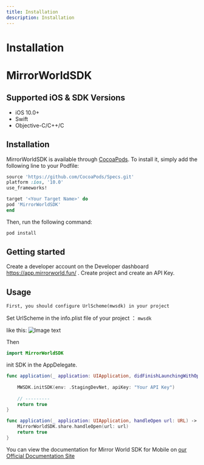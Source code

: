 ```yaml
---
title: Installation
description: Installation
---
```


# Installation

# MirrorWorldSDK


## Supported iOS & SDK Versions

- iOS 10.0+
- Swift
- Objective-C/C++/C

## Installation

MirrorWorldSDK is available through [CocoaPods](https://cocoapods.org). To install
it, simply add the following line to your Podfile:

```ruby
source 'https://github.com/CocoaPods/Specs.git'
platform :ios, '10.0'
use_frameworks!

target '<Your Target Name>' do
pod 'MirrorWorldSDK'
end

```

Then, run the following command:

```sh
pod install
```

## Getting started

Create a developer account on the Developer dashboard <https://app.mirrorworld.fun/> . Create project and create an API Key.

## Usage

`First, you should configure UrlScheme(mwsdk) in your project`

Set UrlScheme in the info.plist file of your project ： `mwsdk`

like this:
![Image text](https://github.com/mirrorworld-universe/mirrorworld-sdk-ios/blob/master/Example/MirrorWorldSDK/infoplist-UrlScheme-desc.png)

Then

```Swift
import MirrorWorldSDK

```

init SDK in the AppDelegate.

```Swift
func application(_ application: UIApplication, didFinishLaunchingWithOptions launchOptions: [UIApplicationLaunchOptionsKey: Any]?) -> Bool {
   
    MWSDK.initSDK(env: .StagingDevNet, apiKey: "Your API Key")
    
    // ---------
    return true
}

func application(_ application: UIApplication, handleOpen url: URL) -> Bool {
    MirrorWorldSDK.share.handleOpen(url: url)
    return true
}

```
You can view the documentation for Mirror World SDK for Mobile on [our Official Documentation Site](https://docs.mirrorworld.fun/android/ios-api)